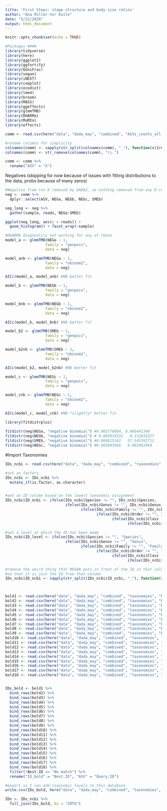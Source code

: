```yaml
---
title: 'First Steps: stage structure and body size ratios'
author: "Ana Miller-ter Kuile"
date: "5/22/2020"
output: html_document
---
```


```r
knitr::opts_chunk$set(echo = TRUE)
```

```r
#Packages ####
library(tidyverse)
library(here)
library(ggplot2)
library(ggfortify)
library(GUniFrac)
library(vegan)
library(iNEXT)
library(cowplot)
library(ecodist)
library(lme4)
library(broom)
library(MASS)
library(ggeffects)
library(glmmTMB)
library(DHARMa)
library(MuMIn)
library(effects)
```


```r
comm <- read.csv(here("data", "dada_may", "combined", "ASVs_counts_all.tsv"), sep = "\t")

#rename columns for simplicity
colnames(comm) <- sapply(str_split(colnames(comm), "_"), function(x){return(x[[1]])})
colnames(comm) <- str_remove(colnames(comm), "\\.")

comm <- comm %>%
  rename("ASV" = "X")

```

Negatives (skipping for now because of issues with fitting distributions to the data, probs because of many zeros)

```r
#Negative from run D removed by DADA2, so nothing removed from any D-run samples. for other runs, need to determine the negative correction. For run B, this may include removing more from the SME samples than from the others (based on the SME negative high read values, suggesting contamination)
neg <- comm %>%
  dplyr::select(ASV, NEGa, NEGb, NEGc, SMEb)

neg_long <- neg %>%
  gather(sample, reads, NEGa:SMEb) 

ggplot(neg_long, aes(x = reads)) +
  geom_histogram() + facet_wrap(~sample)
```

```r
#DHARMA diagnostics not working for any of these 
model_a <- glmmTMB(NEGa ~ 1,
                  family = "genpois",
                  data = neg)

model_anb <- glmmTMB(NEGa ~ 1,
                  family = "nbinom2",
                  data = neg)

AICc(model_a, model_anb) #NB better fit

model_b <- glmmTMB(NEGb ~ 1,
                  family = "genpois",
                  data = neg)

model_bnb <- glmmTMB(NEGb ~ 1,
                  family = "nbinom2",
                  data = neg)

AICc(model_b, model_bnb) #NB better fit 

model_b2 <- glmmTMB(SMEb ~ 1,
                  family = "genpois",
                  data = neg)

model_b2nb <- glmmTMB(SMEb ~ 1,
                  family = "nbinom2",
                  data = neg)

AICc(model_b2, model_b2nb) #NB better fit

model_c <- glmmTMB(NEGc ~ 1,
                  family = "genpois",
                  data = neg)

model_cnb <- glmmTMB(NEGc ~ 1,
                  family = "nbinom2",
                  data = neg)

AICc(model_c, model_cnb) #NB *slightly* better fit
```

```r
library(fitdistrplus)
        
fitdistr(neg$NEGa, "negative binomial") #0.003776884, 0.986441340 
fitdistr(neg$NEGb, "negative binomial") # 0.003819531   0.132833327 
fitdistr(neg$SMEb, "negative binomial") #0.004815162   57.545762712 
fitdistr(neg$NEGc, "negative binomial") #0.003043986   0.083461994 
```


#Import Taxonomies

```r
IDs_ncbi <- read.csv(here("data", "dada_may", "combined", "taxonomies", "ncbi.csv"))

#set as factors
IDs_ncbi <- IDs_ncbi %>%
  mutate_if(is.factor, as.character)


#set an ID column based on the lowest taxonomic assignment
IDs_ncbi$ID_ncbi <- ifelse(IDs_ncbi$Species != "", IDs_ncbi$Species,
                           ifelse(IDs_ncbi$Genus != "", IDs_ncbi$Genus,
                                  ifelse(IDs_ncbi$Family != "", IDs_ncbi$Family,
                                         ifelse(IDs_ncbi$Order != "", IDs_ncbi$Order,
                                                ifelse(IDs_ncbi$Class != "", IDs_ncbi$Class,
                                                       ifelse(IDs_ncbi$Phylum != "", IDs_ncbi$Phylum, IDs_ncbi$Domain))))))

#set a level at which the ID has been made
IDs_ncbi$ID_level <- ifelse(IDs_ncbi$Species != "", "Species",
                           ifelse(IDs_ncbi$Genus != "", "Genus",
                                  ifelse(IDs_ncbi$Family != "", "Family",
                                         ifelse(IDs_ncbi$Order != "", "Order",
                                                ifelse(IDs_ncbi$Class != "", "Class",
                                                       ifelse(IDs_ncbi$Phylum != "", "Phylum", "Domain"))))))

#remove the weird thing that MEGAN puts in front of the ID in that column
#so that it is just the ID from that column
IDs_ncbi$ID_ncbi <- sapply(str_split(IDs_ncbi$ID_ncbi, "_"), function(x){return(x[[3]])})



bold1 <- read.csv(here("data", "dada_may", "combined", "taxonomies", "BOLD_0.csv"))
bold2 <- read.csv(here("data", "dada_may", "combined", "taxonomies", "BOLD_1.csv"))
bold3 <- read.csv(here("data", "dada_may", "combined", "taxonomies", "BOLD_2.csv"))
bold4 <- read.csv(here("data", "dada_may", "combined", "taxonomies", "BOLD_3.csv"))
bold5 <- read.csv(here("data", "dada_may", "combined", "taxonomies", "BOLD_4.csv"))
bold6 <- read.csv(here("data", "dada_may", "combined", "taxonomies", "BOLD_5.csv"))
bold7 <- read.csv(here("data", "dada_may", "combined", "taxonomies", "BOLD_6.csv"))
bold8 <- read.csv(here("data", "dada_may", "combined", "taxonomies", "BOLD_7.csv"))
bold9 <- read.csv(here("data", "dada_may", "combined", "taxonomies", "BOLD_8.csv"))
bold10 <- read.csv(here("data", "dada_may", "combined", "taxonomies", "BOLD_9.csv"))
bold11 <- read.csv(here("data", "dada_may", "combined", "taxonomies", "BOLD_10.csv"))
bold12 <- read.csv(here("data", "dada_may", "combined", "taxonomies", "BOLD_11.csv"))
bold13 <- read.csv(here("data", "dada_may", "combined", "taxonomies", "BOLD_12.csv"))
bold14 <- read.csv(here("data", "dada_may", "combined", "taxonomies", "BOLD_13.csv"))
bold15 <- read.csv(here("data", "dada_may", "combined", "taxonomies", "BOLD_14.csv"))
bold16 <- read.csv(here("data", "dada_may", "combined", "taxonomies", "BOLD_15.csv"))
bold17 <- read.csv(here("data", "dada_may", "combined", "taxonomies", "BOLD_16.csv"))
bold18 <- read.csv(here("data", "dada_may", "combined", "taxonomies", "BOLD_17.csv"))


IDs_bold <- bold1 %>%
  bind_rows(bold2) %>%
  bind_rows(bold3) %>%
  bind_rows(bold4) %>%
  bind_rows(bold5) %>%
  bind_rows(bold6) %>%
  bind_rows(bold7) %>%
  bind_rows(bold8) %>%
  bind_rows(bold9) %>%
  bind_rows(bold10) %>%
  bind_rows(bold11) %>%
  bind_rows(bold12) %>%
  bind_rows(bold13) %>%
  bind_rows(bold14) %>%
  bind_rows(bold15) %>%
  bind_rows(bold16) %>%
  bind_rows(bold17) %>%
  bind_rows(bold18) %>%
  filter(!Best.ID == "No match") %>%
  rename("ID_bold" = "Best.ID", "ASV" = "Query.ID") 

#export so I can add taxonomic levels to this database
write.csv(IDs_bold, here("data", "dada_may", "combined", "taxonomies", "bold.csv"))

IDs <- IDs_ncbi %>%
  full_join(IDs_bold, by = "ZOTU")
```